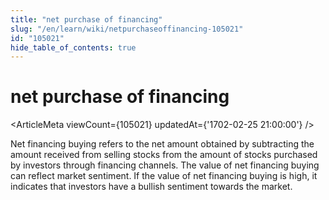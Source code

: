 ```yaml
---
title: "net purchase of financing"
slug: "/en/learn/wiki/netpurchaseoffinancing-105021"
id: "105021"
hide_table_of_contents: true
---
```



# net purchase of financing

<ArticleMeta viewCount={105021} updatedAt={'1702-02-25 21:00:00'} />

Net financing buying refers to the net amount obtained by subtracting the amount received from selling stocks from the amount of stocks purchased by investors through financing channels. The value of net financing buying can reflect market sentiment. If the value of net financing buying is high, it indicates that investors have a bullish sentiment towards the market.
